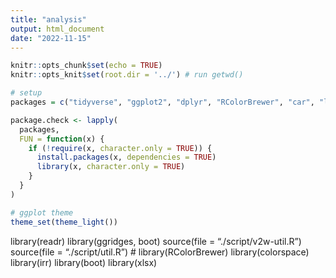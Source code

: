 ```yaml
---
title: "analysis"
output: html_document
date: "2022-11-15"
---
```


```r
knitr::opts_chunk$set(echo = TRUE)
knitr::opts_knit$set(root.dir = '../') # run getwd()

# setup
packages = c("tidyverse", "ggplot2", "dplyr", "RColorBrewer", "car", "lme4", "stringr", "ggpubr", "PMCMRplus", "irr", 'readr')

package.check <- lapply(
  packages,
  FUN = function(x) {
    if (!require(x, character.only = TRUE)) {
      install.packages(x, dependencies = TRUE)
      library(x, character.only = TRUE)
    }
  }
)

# ggplot theme
theme_set(theme_light())
```
library(readr)
library(ggridges, boot)
source(file = "./script/v2w-util.R")
source(file = "./script/util.R")
# library(RColorBrewer)
library(colorspace)
library(irr)
library(boot)
library(xlsx)


